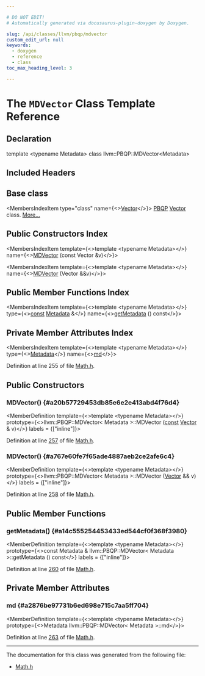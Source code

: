 ```yaml
---

# DO NOT EDIT!
# Automatically generated via docusaurus-plugin-doxygen by Doxygen.

slug: /api/classes/llvm/pbqp/mdvector
custom_edit_url: null
keywords:
  - doxygen
  - reference
  - class
toc_max_heading_level: 3

---
```





# The `MDVector` Class Template Reference

<DoxygenPage pluginConfig={pluginConfig}>



## Declaration

<CodeBlock>template &lt;typename Metadata&gt;
class llvm::PBQP::MDVector&lt;Metadata&gt;</CodeBlock>

## Included Headers

<IncludesList>
<IncludesListItem
  filePath="llvm/CodeGen/PBQP/Math.h"
  permalink="/docs/api/files/include/include/llvm/include/llvm/codegen/include/llvm/codegen/pbqp/math-h"
  isLocal="true" />
</IncludesList>

## Base class

<MembersIndex>

<MembersIndexItem
  type="class"
  name={<><a href="/docs/api/classes/llvm/pbqp/vector">Vector</a></>}>
<a href="/docs/api/namespaces/llvm/pbqp">PBQP</a> <a href="/docs/api/classes/llvm/pbqp/vector">Vector</a> class. <a href="/docs/api/classes/llvm/pbqp/vector/#details">More...</a>
</MembersIndexItem>

</MembersIndex>

## Public Constructors Index

<MembersIndex>

<MembersIndexItem
  template={<>template &lt;typename Metadata&gt;</>}
  name={<><a href="#a20b57729453db85e6e2e413abd4f76d4">MDVector</a> (const Vector &amp;v)</>}>
</MembersIndexItem>

<MembersIndexItem
  template={<>template &lt;typename Metadata&gt;</>}
  name={<><a href="#a767e60fe7f65ade4887aeb2ce2afe6c4">MDVector</a> (Vector &amp;&amp;v)</>}>
</MembersIndexItem>

</MembersIndex>

## Public Member Functions Index

<MembersIndex>

<MembersIndexItem
  template={<>template &lt;typename Metadata&gt;</>}
  type={<><a href="/docs/api/files/lib/lib/target/lib/target/aarch64/aarch64promoteconstant-cpp/#a90f8350fecae261c25be85d38b451bff">const</a> <a href="/docs/api/classes/llvm/metadata">Metadata</a> &amp;</>}
  name={<><a href="#a14c555254453433ed544cf0f368f3980">getMetadata</a> () const</>}>
</MembersIndexItem>

</MembersIndex>

## Private Member Attributes Index

<MembersIndex>

<MembersIndexItem
  template={<>template &lt;typename Metadata&gt;</>}
  type={<><a href="/docs/api/classes/llvm/metadata">Metadata</a></>}
  name={<><a href="#a2876be97731b6ed698e715c7aa5ff704">md</a></>}>
</MembersIndexItem>

</MembersIndex>


Definition at line 255 of file <a href="/docs/api/files/include/include/llvm/include/llvm/codegen/include/llvm/codegen/pbqp/math-h">Math.h</a>.

<SectionDefinition>

## Public Constructors

### MDVector() {#a20b57729453db85e6e2e413abd4f76d4}

<MemberDefinition
  template={<>template &lt;typename Metadata&gt;</>}
  prototype={<>llvm::PBQP::MDVector&lt; Metadata &gt;::MDVector (<a href="/docs/api/files/lib/lib/target/lib/target/aarch64/aarch64promoteconstant-cpp/#a90f8350fecae261c25be85d38b451bff">const</a> <a href="/docs/api/classes/llvm/pbqp/vector">Vector</a> &amp; v)</>}
  labels = {["inline"]}>

Definition at line <a href="/docs/api/files/include/include/llvm/include/llvm/codegen/include/llvm/codegen/pbqp/math-h/#l00257">257</a> of file <a href="/docs/api/files/include/include/llvm/include/llvm/codegen/include/llvm/codegen/pbqp/math-h">Math.h</a>.
</MemberDefinition>

### MDVector() {#a767e60fe7f65ade4887aeb2ce2afe6c4}

<MemberDefinition
  template={<>template &lt;typename Metadata&gt;</>}
  prototype={<>llvm::PBQP::MDVector&lt; Metadata &gt;::MDVector (<a href="/docs/api/classes/llvm/pbqp/vector">Vector</a> &amp;&amp; v)</>}
  labels = {["inline"]}>

Definition at line <a href="/docs/api/files/include/include/llvm/include/llvm/codegen/include/llvm/codegen/pbqp/math-h/#l00258">258</a> of file <a href="/docs/api/files/include/include/llvm/include/llvm/codegen/include/llvm/codegen/pbqp/math-h">Math.h</a>.
</MemberDefinition>

</SectionDefinition>

<SectionDefinition>

## Public Member Functions

### getMetadata() {#a14c555254453433ed544cf0f368f3980}

<MemberDefinition
  template={<>template &lt;typename Metadata&gt;</>}
  prototype={<>const Metadata &amp; llvm::PBQP::MDVector&lt; Metadata &gt;::getMetadata () const</>}
  labels = {["inline"]}>

Definition at line <a href="/docs/api/files/include/include/llvm/include/llvm/codegen/include/llvm/codegen/pbqp/math-h/#l00260">260</a> of file <a href="/docs/api/files/include/include/llvm/include/llvm/codegen/include/llvm/codegen/pbqp/math-h">Math.h</a>.
</MemberDefinition>

</SectionDefinition>

<SectionDefinition>

## Private Member Attributes

### md {#a2876be97731b6ed698e715c7aa5ff704}

<MemberDefinition
  template={<>template &lt;typename Metadata&gt;</>}
  prototype={<>Metadata llvm::PBQP::MDVector&lt; Metadata &gt;::md</>}>

Definition at line <a href="/docs/api/files/include/include/llvm/include/llvm/codegen/include/llvm/codegen/pbqp/math-h/#l00263">263</a> of file <a href="/docs/api/files/include/include/llvm/include/llvm/codegen/include/llvm/codegen/pbqp/math-h">Math.h</a>.
</MemberDefinition>

</SectionDefinition>

<hr/>

The documentation for this class was generated from the following file:

<ul>
<li><a href="/docs/api/files/include/include/llvm/include/llvm/codegen/include/llvm/codegen/pbqp/math-h">Math.h</a></li>
</ul>

</DoxygenPage>
